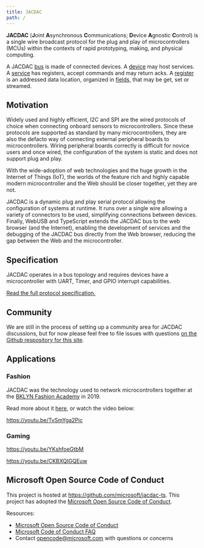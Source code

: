 ```yaml
---
title: JACDAC
path: /
---
```


**JACDAC** (**J**oint **A**synchronous **C**ommunications; **D**evice **A**gnostic **C**ontrol) is a single wire broadcast protocol 
for the plug and play of microcontrollers (MCUs) within the contexts of rapid prototyping, 
making, and physical computing.

A JACDAC [bus](/clients/web/dom/bus) is made of connected devices.
A [device](/clients/web/dom/device) may host services.
A [service](/clients/web/dom/service) has registers, accept commands
and may return acks. A [register](/clients/web/dom/register) is an addressed data location, organized in [fields](/clients/web/dom/field), 
that may be get, set or streamed.

<DeviceList />

## Motivation

Widely used and highly efficient, I2C and SPI are the wired protocols of choice when connecting onboard sensors to microcontrollers. 
Since these protocols are supported as standard by many microcontrollers, they are also the defacto way of connecting external peripheral 
boards to microcontrollers. Wiring peripheral boards correctly is difficult for novice users and once wired, 
the configuration of the system is static and does not support plug and play.

With the wide-adoption of web technologies and the huge growth in the Internet of Things (IoT), 
the worlds of the feature rich and highly capable modern microcontroller and the Web should be closer together, yet they are not.

JACDAC is a dynamic plug and play serial protocol allowing the configuration of systems at runtime. 
It runs over a single wire allowing a variety of connectors to be used, 
simplifying connections between devices. Finally, WebUSB and TypeScript extends the JACDAC bus to the web browser (and the Internet), 
enabling the development of services and the debugging of the JACDAC bus directly from the Web browser, 
reducing the gap between the Web and the microcontroller.

## Specification

JACDAC operates in a bus topology and requires devices have a microcontroller with UART, Timer, and GPIO interrupt capabilities.

[Read the full protocol specification.](/specification)

## Community

We are still in the process of setting up a community area for JACDAC discussions, 
but for now please feel free to file issues with questions [on the Github respository for this site](https://github.com/microsoft/jacdac).

## Applications

### Fashion

JACDAC was the technology used to network microcontrollers together at the 
[BKLYN Fashion Academy](https://www.bklynlibrary.org/bklyn-fashion-academy) in 2019.

Read more about it [here](https://www.microsoft.com/en-us/research/blog/fashion-forward-researchers-designers-debut-new-tech-on-new-york-city-runway), 
or watch the video below:

https://youtu.be/TvSmYga2Pic

### Gaming

https://youtu.be/YKshfoeGtbM

https://youtu.be/CKBXQIGQEuw

## Microsoft Open Source Code of Conduct

This project is hosted at https://github.com/microsoft/jacdac-ts. This project has adopted the [Microsoft Open Source Code of Conduct](https://opensource.microsoft.com/codeofconduct/).

Resources:

- [Microsoft Open Source Code of Conduct](https://opensource.microsoft.com/codeofconduct/)
- [Microsoft Code of Conduct FAQ](https://opensource.microsoft.com/codeofconduct/faq/)
- Contact [opencode@microsoft.com](mailto:opencode@microsoft.com) with questions or concerns
